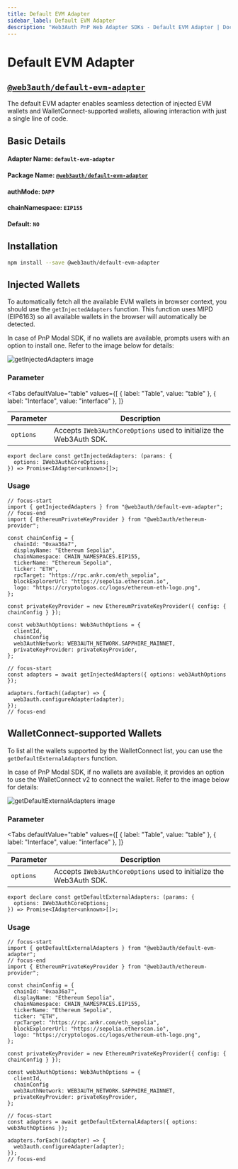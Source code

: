 ```yaml
---
title: Default EVM Adapter
sidebar_label: Default EVM Adapter
description: "Web3Auth PnP Web Adapter SDKs - Default EVM Adapter | Documentation - Web3Auth"
---
```


# Default EVM Adapter


## [`@web3auth/default-evm-adapter`](https://npmjs.com/package/@web3auth/default-evm-adapter)

The default EVM adapter enables seamless detection of injected EVM wallets and
WalletConnect-supported wallets, allowing interaction with just a single line of code.

## Basic Details

#### Adapter Name: `default-evm-adapter`

#### Package Name: [`@web3auth/default-evm-adapter`](https://npmjs.com/package/@web3auth/default-evm-adapter)

#### authMode: `DAPP`

#### chainNamespace: `EIP155`

#### Default: `NO`

## Installation

```bash npm2yarn
npm install --save @web3auth/default-evm-adapter
```

## Injected Wallets

To automatically fetch all the available EVM wallets in browser context, you should use the
`getInjectedAdapters` function. This function uses MIPD (EIP6163) so all available wallets in the
browser will automatically be detected.

In case of PnP Modal SDK, if no wallets are available, prompts users with an option to install one.
Refer to the image below for details:

![getInjectedAdapters image](/images/injected-adapter.png)

### Parameter

<Tabs
  defaultValue="table"
  values={[
    { label: "Table", value: "table" },
    { label: "Interface", value: "interface" },
  ]}
>

<TabItem value="table">

| Parameter | Description                                                         |
| --------- | ------------------------------------------------------------------- |
| `options` | Accepts `IWeb3AuthCoreOptions` used to initialize the Web3Auth SDK. |

</TabItem>

<TabItem value="interface">

```tsx
export declare const getInjectedAdapters: (params: {
  options: IWeb3AuthCoreOptions;
}) => Promise<IAdapter<unknown>[]>;
```

</TabItem>

</Tabs>

### Usage

```tsx
// focus-start
import { getInjectedAdapters } from "@web3auth/default-evm-adapter";
// focus-end
import { EthereumPrivateKeyProvider } from "@web3auth/ethereum-provider";

const chainConfig = {
  chainId: "0xaa36a7",
  displayName: "Ethereum Sepolia",
  chainNamespace: CHAIN_NAMESPACES.EIP155,
  tickerName: "Ethereum Sepolia",
  ticker: "ETH",
  rpcTarget: "https://rpc.ankr.com/eth_sepolia",
  blockExplorerUrl: "https://sepolia.etherscan.io",
  logo: "https://cryptologos.cc/logos/ethereum-eth-logo.png",
};

const privateKeyProvider = new EthereumPrivateKeyProvider({ config: { chainConfig } });

const web3AuthOptions: Web3AuthOptions = {
  clientId,
  chainConfig
  web3AuthNetwork: WEB3AUTH_NETWORK.SAPPHIRE_MAINNET,
  privateKeyProvider: privateKeyProvider,
};

// focus-start
const adapters = await getInjectedAdapters({ options: web3AuthOptions });

adapters.forEach((adapter) => {
  web3auth.configureAdapter(adapter);
});
// focus-end
```

## WalletConnect-supported Wallets

To list all the wallets supported by the WalletConnect list, you can use the
`getDefaultExternalAdapters` function.

In case of PnP Modal SDK, if no wallets are available, it provides an option to use the
WalletConnect v2 to connect the wallet. Refer to the image below for details:

![getDefaultExternalAdapters image](/images/default-adapter.png)

### Parameter

<Tabs
  defaultValue="table"
  values={[
    { label: "Table", value: "table" },
    { label: "Interface", value: "interface" },
  ]}
>

<TabItem value="table">

| Parameter | Description                                                         |
| --------- | ------------------------------------------------------------------- |
| `options` | Accepts `IWeb3AuthCoreOptions` used to initialize the Web3Auth SDK. |

</TabItem>

<TabItem value="interface">

```tsx
export declare const getDefaultExternalAdapters: (params: {
  options: IWeb3AuthCoreOptions;
}) => Promise<IAdapter<unknown>[]>;
```

</TabItem>

</Tabs>

### Usage

```tsx
// focus-start
import { getDefaultExternalAdapters } from "@web3auth/default-evm-adapter";
// focus-end
import { EthereumPrivateKeyProvider } from "@web3auth/ethereum-provider";

const chainConfig = {
  chainId: "0xaa36a7",
  displayName: "Ethereum Sepolia",
  chainNamespace: CHAIN_NAMESPACES.EIP155,
  tickerName: "Ethereum Sepolia",
  ticker: "ETH",
  rpcTarget: "https://rpc.ankr.com/eth_sepolia",
  blockExplorerUrl: "https://sepolia.etherscan.io",
  logo: "https://cryptologos.cc/logos/ethereum-eth-logo.png",
};

const privateKeyProvider = new EthereumPrivateKeyProvider({ config: { chainConfig } });

const web3AuthOptions: Web3AuthOptions = {
  clientId,
  chainConfig
  web3AuthNetwork: WEB3AUTH_NETWORK.SAPPHIRE_MAINNET,
  privateKeyProvider: privateKeyProvider,
};

// focus-start
const adapters = await getDefaultExternalAdapters({ options: web3AuthOptions });

adapters.forEach((adapter) => {
  web3auth.configureAdapter(adapter);
});
// focus-end
```
